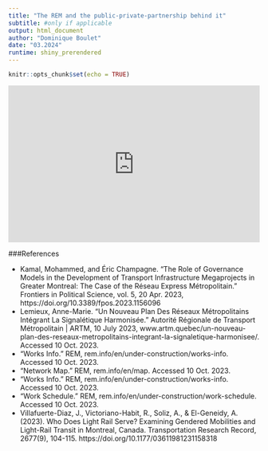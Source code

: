 ```yaml
---
title: "The REM and the public-private-partnership behind it"
subtitle: #only if applicable
output: html_document
author: "Dominique Boulet"
date: "03.2024"
runtime: shiny_prerendered 
---
```


```r
knitr::opts_chunk$set(echo = TRUE)
```

<center>
<div>
<iframe width="100%" height="315"
src="https://youtu.be/9NnLkKlKG9o" frameborder="0" allowfullscreen="" data-external="1">
</iframe>
</div>
</center>

###References

<ul>
<li>Kamal, Mohammed, and Éric Champagne. “The Role of Governance Models in the Development of Transport Infrastructure Megaprojects in Greater Montreal: The Case of the Réseau Express Métropolitain.” Frontiers in Political Science, vol. 5, 20 Apr. 2023, https://doi.org/10.3389/fpos.2023.1156096</li>

<li>Lemieux, Anne-Marie. “Un Nouveau Plan Des Réseaux Métropolitains Intégrant La Signalétique Harmonisée.” Autorité Régionale de Transport Métropolitain | ARTM, 10 July 2023, www.artm.quebec/un-nouveau-plan-des-reseaux-metropolitains-integrant-la-signaletique-harmonisee/. Accessed 10 Oct. 2023.</li>

<li>“Works Info.” REM, rem.info/en/under-construction/works-info. Accessed 10 Oct. 2023.</li>

<li>“Network Map.” REM, rem.info/en/map. Accessed 10 Oct. 2023.</li>

<li>“Works Info.” REM, rem.info/en/under-construction/works-info. Accessed 10 Oct. 2023.</li>

<li>“Work Schedule.” REM, rem.info/en/under-construction/work-schedule. Accessed 10 Oct. 2023.</li>

<li>Villafuerte-Diaz, J., Victoriano-Habit, R., Soliz, A., & El-Geneidy, A. (2023). Who Does Light Rail Serve? Examining Gendered Mobilities and Light-Rail Transit in Montreal, Canada. Transportation Research Record, 2677(9), 104-115. https://doi.org/10.1177/03611981231158318</li>
</ul>
